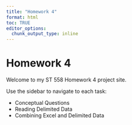 ```yaml
---
title: "Homework 4"
format: html
toc: TRUE
editor_options: 
  chunk_output_type: inline
---
```


# Homework 4

Welcome to my ST 558 Homework 4 project site.

Use the sidebar to navigate to each task:

- Conceptual Questions
- Reading Delimited Data
- Combining Excel and Delimited Data

